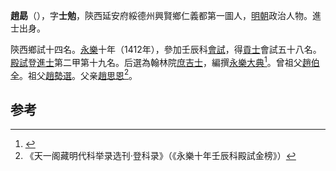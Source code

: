 '''趙勗'''（{{bd|1380年||？}}），字'''士勉'''，陝西延安府綏德州興賢鄉仁義都第一圖人，[[明朝|明朝]]政治人物。進士出身。

陝西鄉試十四名。[[永樂|永樂]]十年（1412年），參加壬辰科[[會試|會試]]，得[[貢士|貢士]]會試五十八名。[[殿試|殿試]]登[[進士|進士]]第二甲第十九名。后選為翰林院[[庶吉士|庶吉士]]，編撰[[永樂大典|永樂大典]]<ref>{{Cite book|title=翰林与明代政治 A RESEARCH ON HANLIN AND ITS POLITICAL ROLE IN THE MING DYNASTY|last=包诗卿著|first=|publisher=上海：上海古籍出版社|year=2015.07|isbn=978-7-5325-7636-4|location=|pages=194-198}}</ref>。曾祖父[[趙伯全|趙伯全]]。祖父[[趙勢選|趙勢選]]。父亲[[趙思恩|趙思恩]]<ref>《天一阁藏明代科举录选刊·登科录》（《永樂十年壬辰科殿試金榜》）</ref>。

==参考==
{{reflist}}
{{明朝人物小作品}}
{{永樂十年壬辰科殿試金榜}}